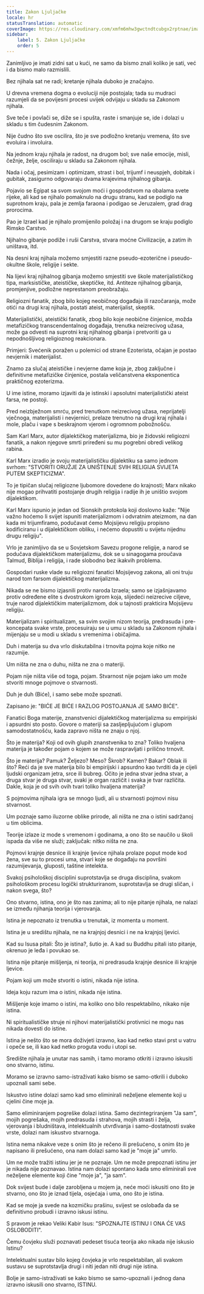```yaml
---
title: Zakon Ljuljačke
locale: hr
statusTranslation: automatic
coverImage: https://res.cloudinary.com/xmfm6mhw3gwctndtcubgx2rptnae/image/upload/v1741354419/small_cover_la_gran_rebelion_28716e29d2.webp
sidebar:
    label: 5. Zakon Ljuljačke
    order: 5
---
```

Zanimljivo je imati zidni sat u kući, ne samo da bismo znali koliko je sati, već i da bismo malo razmislili.

Bez njihala sat ne radi; kretanje njihala duboko je značajno.

U drevna vremena dogma o evoluciji nije postojala; tada su mudraci razumjeli da se povijesni procesi uvijek odvijaju u skladu sa Zakonom njihala.

Sve teče i povlači se, diže se i spušta, raste i smanjuje se, ide i dolazi u skladu s tim čudesnim Zakonom.

Nije čudno što sve oscilira, što je sve podložno kretanju vremena, što sve evoluira i involuira.

Na jednom kraju njihala je radost, na drugom bol; sve naše emocije, misli, čežnje, želje, osciliraju u skladu sa Zakonom njihala.

Nada i očaj, pesimizam i optimizam, strast i bol, trijumf i neuspjeh, dobitak i gubitak, zasigurno odgovaraju dvama krajevima njihalnog gibanja.

Pojavio se Egipat sa svom svojom moći i gospodstvom na obalama svete rijeke, ali kad se njihalo pomaknulo na drugu stranu, kad se podiglo na suprotnom kraju, pala je zemlja faraona i podigao se Jeruzalem, grad drag prorocima.

Pao je Izrael kad je njihalo promijenilo položaj i na drugom se kraju podiglo Rimsko Carstvo.

Njihalno gibanje podiže i ruši Carstva, stvara moćne Civilizacije, a zatim ih uništava, itd.

Na desni kraj njihala možemo smjestiti razne pseudo-ezoterične i pseudo-okultne škole, religije i sekte.

Na lijevi kraj njihalnog gibanja možemo smjestiti sve škole materijalističkog tipa, marksističke, ateističke, skeptičke, itd. Antiteze njihalnog gibanja, promjenjive, podložne neprestanom preobražaju.

Religiozni fanatik, zbog bilo kojeg neobičnog događaja ili razočaranja, može otići na drugi kraj njihala, postati ateist, materijalist, skeptik.

Materijalistički, ateistički fanatik, zbog bilo koje neobične činjenice, možda metafizičkog transcendentalnog događaja, trenutka neizrecivog užasa, može ga odvesti na suprotni kraj njihalnog gibanja i pretvoriti ga u nepodnošljivog religioznog reakcionara.

Primjeri: Svećenik poražen u polemici od strane Ezoterista, očajan je postao nevjernik i materijalist.

Znamo za slučaj ateističke i nevjerne dame koja je, zbog zaključne i definitivne metafizičke činjenice, postala veličanstvena eksponentica praktičnog ezoterizma.

U ime istine, moramo izjaviti da je istinski i apsolutni materijalistički ateist farsa, ne postoji.

Pred neizbježnom smrću, pred trenutkom neizrecivog užasa, neprijatelji vječnoga, materijalisti i nevjernici, prelaze trenutno na drugi kraj njihala i mole, plaču i vape s beskrajnom vjerom i ogromnom pobožnošću.

Sam Karl Marx, autor dijalektičkog materijalizma, bio je židovski religiozni fanatik, a nakon njegove smrti priređeni su mu pogrebni obredi velikog rabina.

Karl Marx izradio je svoju materijalističku dijalektiku sa samo jednom svrhom: "STVORITI ORUŽJE ZA UNIŠTENJE SVIH RELIGIJA SVIJETA PUTEM SKEPTICIZMA".

To je tipičan slučaj religiozne ljubomore dovedene do krajnosti; Marx nikako nije mogao prihvatiti postojanje drugih religija i radije ih je uništio svojom dijalektikom.

Karl Marx ispunio je jedan od Sionskih protokola koji doslovno kaže: "Nije važno hoćemo li svijet ispuniti materijalizmom i odvratnim ateizmom, na dan kada mi trijumfiramo, podučavat ćemo Mojsijevu religiju propisno kodificiranu i u dijalektičkom obliku, i nećemo dopustiti u svijetu nijednu drugu religiju".

Vrlo je zanimljivo da se u Sovjetskom Savezu progone religije, a narod se podučava dijalektičkom materijalizmu, dok se u sinagogama proučava Talmud, Biblija i religija, i rade slobodno bez ikakvih problema.

Gospodari ruske vlade su religiozni fanatici Mojsijevog zakona, ali oni truju narod tom farsom dijalektičkog materijalizma.

Nikada se ne bismo izjasnili protiv naroda Izraela; samo se izjašnjavamo protiv određene elite s dvostrukom igrom koja, slijedeći neizrecive ciljeve, truje narod dijalektičkim materijalizmom, dok u tajnosti prakticira Mojsijevu religiju.

Materijalizam i spiritualizam, sa svim svojim nizom teorija, predrasuda i pre-koncepata svake vrste, procesuiraju se u umu u skladu sa Zakonom njihala i mijenjaju se u modi u skladu s vremenima i običajima.

Duh i materija su dva vrlo diskutabilna i trnovita pojma koje nitko ne razumije.

Um ništa ne zna o duhu, ništa ne zna o materiji.

Pojam nije ništa više od toga, pojam. Stvarnost nije pojam iako um može stvoriti mnoge pojmove o stvarnosti.

Duh je duh (Biće), i samo sebe može spoznati.

Zapisano je: "BIĆE JE BIĆE I RAZLOG POSTOJANJA JE SAMO BIĆE".

Fanatici Boga materije, znanstvenici dijalektičkog materijalizma su empirijski i apsurdni sto posto. Govore o materiji sa zasljepljujućom i glupom samodostatnošću, kada zapravo ništa ne znaju o njoj.

Što je materija? Koji od ovih glupih znanstvenika to zna? Toliko hvaljena materija je također pojam o kojem se može raspravljati i prilično trnovit.

Što je materija? Pamuk? Željezo? Meso? Škrob? Kamen? Bakar? Oblak ili što? Reći da je sve materija bilo bi empirijski i apsurdno kao tvrditi da je cijeli ljudski organizam jetra, srce ili bubreg. Očito je jedna stvar jedna stvar, a druga stvar je druga stvar, svaki je organ različit i svaka je tvar različita. Dakle, koja je od svih ovih tvari toliko hvaljena materija?

S pojmovima njihala igra se mnogo ljudi, ali u stvarnosti pojmovi nisu stvarnost.

Um poznaje samo iluzorne oblike prirode, ali ništa ne zna o istini sadržanoj u tim oblicima.

Teorije izlaze iz mode s vremenom i godinama, a ono što se naučilo u školi ispada da više ne služi; zaključak: nitko ništa ne zna.

Pojmovi krajnje desnice ili krajnje ljevice njihala prolaze poput mode kod žena, sve su to procesi uma, stvari koje se događaju na površini razumijevanja, gluposti, taštine intelekta.

Svakoj psihološkoj disciplini suprotstavlja se druga disciplina, svakom psihološkom procesu logički strukturiranom, suprotstavlja se drugi sličan, i nakon svega, što?

Ono stvarno, istina, ono je što nas zanima; ali to nije pitanje njihala, ne nalazi se između njihanja teorija i vjerovanja.

Istina je nepoznato iz trenutka u trenutak, iz momenta u moment.

Istina je u središtu njihala, ne na krajnjoj desnici i ne na krajnjoj ljevici.

Kad su Isusa pitali: Što je istina?, šutio je. A kad su Buddhu pitali isto pitanje, okrenuo je leđa i povukao se.

Istina nije pitanje mišljenja, ni teorija, ni predrasuda krajnje desnice ili krajnje ljevice.

Pojam koji um može stvoriti o istini, nikada nije istina.

Ideja koju razum ima o istini, nikada nije istina.

Mišljenje koje imamo o istini, ma koliko ono bilo respektabilno, nikako nije istina.

Ni spiritualističke struje ni njihovi materijalistički protivnici ne mogu nas nikada dovesti do istine.

Istina je nešto što se mora doživjeti izravno, kao kad netko stavi prst u vatru i opeče se, ili kao kad netko proguta vodu i utopi se.

Središte njihala je unutar nas samih, i tamo moramo otkriti i izravno iskusiti ono stvarno, istinu.

Moramo se izravno samo-istraživati kako bismo se samo-otkrili i duboko upoznali sami sebe.

Iskustvo istine dolazi samo kad smo eliminirali neželjene elemente koji u cjelini čine moje ja.

Samo eliminiranjem pogreške dolazi istina. Samo dezintegriranjem "Ja sam", mojih pogrešaka, mojih predrasuda i strahova, mojih strasti i želja, vjerovanja i bludništava, intelektualnih utvrđivanja i samo-dostatnosti svake vrste, dolazi nam iskustvo stvarnoga.

Istina nema nikakve veze s onim što je rečeno ili prešućeno, s onim što je napisano ili prešućeno, ona nam dolazi samo kad je "moje ja" umrlo.

Um ne može tražiti istinu jer je ne poznaje. Um ne može prepoznati istinu jer je nikada nije poznavao. Istina nam dolazi spontano kada smo eliminirali sve neželjene elemente koji čine "moje ja", "ja sam".

Dok svijest bude i dalje zarobljena u mojem ja, neće moći iskusiti ono što je stvarno, ono što je iznad tijela, osjećaja i uma, ono što je istina.

Kad se moje ja svede na kozmičku prašinu, svijest se oslobađa da se definitivno probudi i izravno iskusi istinu.

S pravom je rekao Veliki Kabir Isus: "SPOZNAJTE ISTINU I ONA ĆE VAS OSLOBODITI".

Čemu čovjeku služi poznavati pedeset tisuća teorija ako nikada nije iskusio Istinu?

Intelektualni sustav bilo kojeg čovjeka je vrlo respektabilan, ali svakom sustavu se suprotstavlja drugi i niti jedan niti drugi nije istina.

Bolje je samo-istraživati se kako bismo se samo-upoznali i jednog dana izravno iskusili ono stvarno, ISTINU.

